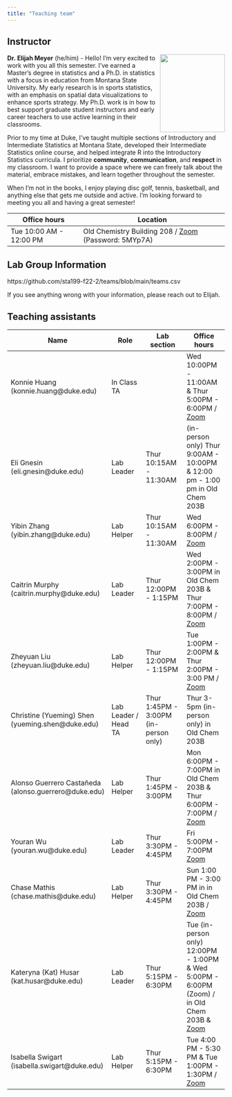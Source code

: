 ```yaml
---
title: "Teaching team"
---
```


## Instructor

![](images/team/elijah.jpeg){width="150" height="180" style="float:right;padding: 0 0 0 10px;" fig-alt="Headshot of Dr. Elijah Meyer"}

**Dr. Elijah Meyer** (he/him) - Hello! I'm very excited to work with you all this semester. I've earned a Master's degree in statistics and a Ph.D. in statistics with a focus in education from Montana State University. My early research is in sports statistics, with an emphasis on spatial data visualizations to enhance sports strategy. My Ph.D. work is in how to best support graduate student instructors and early career teachers to use active learning in their classrooms.

Prior to my time at Duke, I've taught multiple sections of Introductory and Intermediate Statistics at Montana State, developed their Intermediate Statistics online course, and helped integrate R into the Introductory Statistics curricula. I prioritize **community**, **communication**, and **respect** in my classroom. I want to provide a space where we can freely talk about the material, embrace mistakes, and learn together throughout the semester.

When I'm not in the books, I enjoy playing disc golf, tennis, basketball, and anything else that gets me outside and active. I'm looking forward to meeting you all and having a great semester!

| Office hours            | Location                                                                       |
|------------------------|------------------------------------------------|
| Tue 10:00 AM - 12:00 PM | Old Chemistry Building 208 / [Zoom](https://bit.ly/3QZ8JAL) (Password: 5MYp7A) |

## Lab Group Information

https://github.com/sta199-f22-2/teams/blob/main/teams.csv

If you see anything wrong with your information, please reach out to Elijah.

## Teaching assistants

| Name                                                  | Role                 | Lab section                           | Office hours                                                                                                                       |
|------------------|------------------|------------------|-------------------|
| Konnie Huang (konnie.huang\@duke.edu)                 | In Class TA          |                                       | Wed 10:00PM - 11:00AM & Thur 5:00PM - 6:00PM / [Zoom](https://duke.zoom.us/j/3134334092)                                           |
| Eli Gnesin (eli.gnesin\@duke.edu)                     | Lab Leader           | Thur 10:15AM - 11:30AM                | (in-person only) Thur 9:00AM - 10:00PM & 12:00 pm - 1:00 pm in Old Chem 203B                                                       |
| Yibin Zhang (yibin.zhang\@duke.edu)                   | Lab Helper           | Thur 10:15AM - 11:30AM                | Wed 6:00PM - 8:00PM / [Zoom](https://duke.zoom.us/j/6988663824)                                                                    |
| Caitrin Murphy (caitrin.murphy\@duke.edu)             | Lab Leader           | Thur 12:00PM - 1:15PM                 | Wed 2:00PM - 3:00PM in Old Chem 203B & Thur 7:00PM - 8:00PM / [Zoom](https://duke.zoom.us/j/91219008868)                           |
| Zheyuan Liu (zheyuan.liu\@duke.edu)                   | Lab Helper           | Thur 12:00PM - 1:15PM                 | Tue 1:00PM - 2:00PM & Thur 2:00PM - 3:00 PM / [Zoom](https://duke.zoom.us/j/4756996788)                                            |
| Christine (Yueming) Shen (yueming.shen\@duke.edu)     | Lab Leader / Head TA | Thur 1:45PM - 3:00PM (in-person only) | Thur 3-5pm (in-person only) in Old Chem 203B                                                                                       |
| Alonso Guerrero Castañeda (alonso.guerrero\@duke.edu) | Lab Helper           | Thur 1:45PM - 3:00PM                  | Mon 6:00PM - 7:00PM in Old Chem 203B & Thur 6:00PM - 7:00PM / [Zoom](https://duke.zoom.us/j/4203479729)                            |
| Youran Wu (youran.wu\@duke.edu)                       | Lab Leader           | Thur 3:30PM - 4:45PM                  | Fri 5:00PM - 7:00PM [Zoom](https://duke.zoom.us/j/3729247150?pwd=WmxrcUlVNjNNckxzZlA5WGxXbFNLdz09)                                 |
| Chase Mathis (chase.mathis\@duke.edu)                 | Lab Helper           | Thur 3:30PM - 4:45PM                  | Sun 1:00 PM - 3:00 PM in in Old Chem 203B / [Zoom](https://duke.zoom.us/j/9837907384)                                              |
| Kateryna (Kat) Husar (kat.husar\@duke.edu)            | Lab Leader           | Thur 5:15PM - 6:30PM                  | Tue (in-person only) 12:00PM - 1:00PM & Wed 5:00PM - 6:00PM (Zoom) / in Old Chem 203B & [Zoom](https://duke.zoom.us/j/92277293367) |
| Isabella Swigart (isabella.swigart\@duke.edu)         | Lab Helper           | Thur 5:15PM - 6:30PM                  | Tue 4:00 PM - 5:30 PM & Tue 1:00PM - 1:30PM / [Zoom](https://duke.zoom.us/j/8134996832)                                            |
